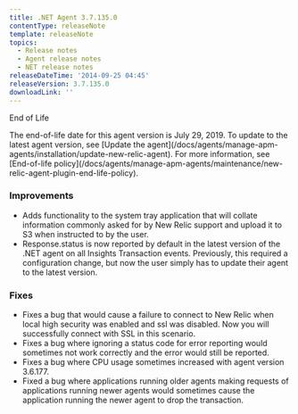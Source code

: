 ```yaml
---
title: .NET Agent 3.7.135.0
contentType: releaseNote
template: releaseNote
topics:
  - Release notes
  - Agent release notes
  - NET release notes
releaseDateTime: '2014-09-25 04:45'
releaseVersion: 3.7.135.0
downloadLink: ''
---
```


End of Life

<Callout variant="important">
  The end-of-life date for this agent version is July 29, 2019. To update to the latest agent version, see [Update the agent](/docs/agents/manage-apm-agents/installation/update-new-relic-agent). For more information, see [End-of-life policy](/docs/agents/manage-apm-agents/maintenance/new-relic-agent-plugin-end-life-policy).
</Callout>

### Improvements

* Adds functionality to the system tray application that will collate information commonly asked for by New Relic support and upload it to S3 when instructed to by the user.
* Response.status is now reported by default in the latest version of the .NET agent on all Insights Transaction events. Previously, this required a configuration change, but now the user simply has to update their agent to the latest version.

### Fixes

* Fixes a bug that would cause a failure to connect to New Relic when local high security was enabled and ssl was disabled. Now you will successfully connect with SSL in this scenario.
* Fixes a bug where ignoring a status code for error reporting would sometimes not work correctly and the error would still be reported.
* Fixes a bug where CPU usage sometimes increased with agent version 3.6.177.
* Fixed a bug where applications running older agents making requests of applications running newer agents would sometimes cause the application running the newer agent to drop the transaction.
